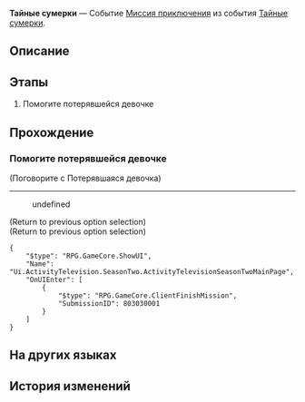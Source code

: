 {{Дополнить|Диалоги.}}
{{Миссия Инфобокс
|id              = 8030300
|Название        = 
|Изображение     = Миссия Освоения Тайные сумерки.png
|Тип             = Миссия приключения
|События         = Тайные сумерки
|Глава           = 
|Условия         = Завершена [[Миссия Освоения]] ''[[О герой, прими ядро пламени]]''
|Персонажи       = Первопроходец; Потерявшаяся девочка; Урания
|СтартЛокация    = Вечный священный город Охема
|Мир             = Амфореус
|Локации         = Вечный священный город Охема
|Предыдущая      = 
|Следующая       = 
|Награды         = Кредиты*5 000
}}
'''Тайные сумерки''' — Событие [[Миссия приключения]] из события [[Тайные сумерки]].

==Описание==
{{Описание|<!--официальное описание из Перекрёстка судеб-->}}

==Этапы==
# Помогите потерявшейся девочке

==Прохождение==
{{Дополнить}}

===Помогите потерявшейся девочке===
{{Описание миссии|локация=Вечный священный город Охема|На оживлённом рынке Охемы вы замечаете потерявшуюся девочку. Она оглядывается по сторонам, будто что-то ищет...}}
{{Диалог Начало}}

;(Поговорите с Потерявшаяся девочка)
----
<!--Unknown TalkSentence: 803030003-->
<!--Unknown TalkSentence: 803030004-->
:{{Диалог|Стрелка}} undefined
<!--Unknown TalkSentence: 803030005-->
<!--Unknown TalkSentence: 803030006-->
;(Return to previous option selection)
;(Return to previous option selection)
<pre>{
	"$type": "RPG.GameCore.ShowUI",
	"Name": "Ui.ActivityTelevision.SeasonTwo.ActivityTelevisionSeasonTwoMainPage",
	"OnUIEnter": [
		{
			"$type": "RPG.GameCore.ClientFinishMission",
			"SubmissionID": 803030001
		}
	]
}</pre>

{{Диалог Конец}}

==На других языках==
{{На других языках
|en   = Enscrolled Crepusculum
|zhs  = 晨昏卷隐
|zht  = 晨昏卷隱
|ja   = 晨昏の巻物
|ko   = 새벽과 황혼의 두루마리
|es   = Crepúsculo oculto
|fr   = Mystères du crépuscule
|ru   = Тайные сумерки
|th   = คัมภีร์ทิวาราตรี
|vi   = Bí Ẩn Ngày Và Đêm
|de   = Verborgene Morgenröte
|id   = Pagi dan Senja Tersembunyi
|pt   = Inscrição Crepuscular
}}

==История изменений==
{{История изменений|3.0}}
